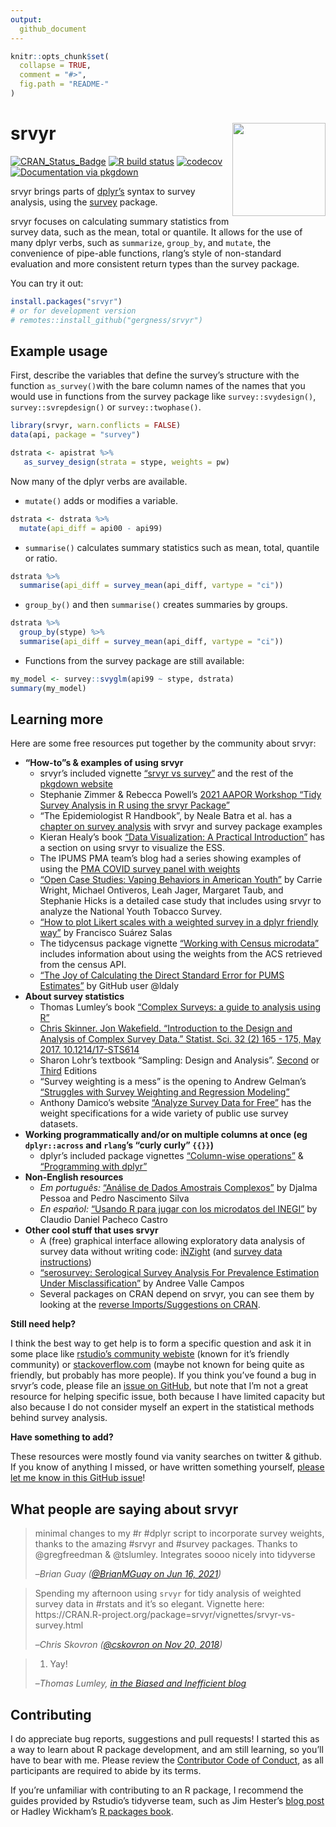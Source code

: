 ```yaml
---
output:
  github_document
---
```


<!-- README.md is generated from README.Rmd. Please edit that file -->

```r
knitr::opts_chunk$set(
  collapse = TRUE,
  comment = "#>",
  fig.path = "README-"
)
```

# srvyr <img src="tools/logo.png" align="right" height="149" width="149"/>
<!-- badges: start -->
[![CRAN_Status_Badge](http://www.r-pkg.org/badges/version/srvyr)](https://CRAN.R-project.org/package=srvyr)
[![R build status](https://github.com/gergness/srvyr/workflows/R-CMD-check/badge.svg)](https://github.com/gergness/srvyr/actions)
[![codecov](https://codecov.io/gh/gergness/srvyr/branch/master/graph/badge.svg?token=q4DvfEj5Jj)](https://codecov.io/gh/gergness/srvyr)
[![Documentation via pkgdown](tools/pkgdownshield.svg)](http://gdfe.co/srvyr/)
<!-- badges: end -->

srvyr brings parts of [dplyr's](https://github.com/tidyverse/dplyr/) syntax to survey
analysis, using the [survey](https://CRAN.R-project.org/package=survey) 
package.

srvyr focuses on calculating summary statistics from survey data, such as the
mean, total or quantile. It allows for the use of many dplyr verbs, such as
`summarize`, `group_by`, and `mutate`, the convenience of pipe-able functions,
rlang's style of non-standard evaluation and more consistent return types
than the survey package.

You can try it out:

```R
install.packages("srvyr")
# or for development version
# remotes::install_github("gergness/srvyr")
```

## Example usage

First, describe the variables that define the survey's structure with the function
`as_survey()`with the bare column names of the names that you would use in functions
from the survey package like `survey::svydesign()`, `survey::svrepdesign()` or 
`survey::twophase()`.

```r
library(srvyr, warn.conflicts = FALSE)
data(api, package = "survey")

dstrata <- apistrat %>%
   as_survey_design(strata = stype, weights = pw)
```

Now many of the dplyr verbs are available.

* `mutate()` adds or modifies a variable.
```r
dstrata <- dstrata %>%
  mutate(api_diff = api00 - api99)
```

* `summarise()` calculates summary statistics such as mean, total, quantile or ratio.
```r
dstrata %>% 
  summarise(api_diff = survey_mean(api_diff, vartype = "ci"))
```

* `group_by()` and then `summarise()` creates summaries by groups.
```r
dstrata %>% 
  group_by(stype) %>%
  summarise(api_diff = survey_mean(api_diff, vartype = "ci"))
```

* Functions from the survey package are still available:
```r
my_model <- survey::svyglm(api99 ~ stype, dstrata)
summary(my_model)
```

## Learning more
Here are some free resources put together by the community about srvyr:

- **"How-to"s & examples of using srvyr**
  - srvyr's included vignette ["srvyr vs survey"](http://gdfe.co/srvyr/articles/srvyr-vs-survey.html) and the rest of the [pkgdown website](http://gdfe.co/srvyr/)
  - Stephanie Zimmer & Rebecca Powell's [2021 AAPOR Workshop "Tidy Survey Analysis in R using the srvyr Package"](https://github.com/szimmer/tidy-survey-aapor-2021)
  - "The Epidemiologist R Handbook", by Neale Batra et al. has a [chapter on survey analysis](https://epirhandbook.com/survey-analysis.html) with srvyr and survey package examples
  - Kieran Healy's book ["Data Visualization: A Practical Introduction"](https://socviz.co/modeling.html#plots-from-complex-surveys) has a section on using srvyr to visualize the ESS.
  - The IPUMS PMA team's blog had a series showing examples of using the [PMA COVID survey panel with weights](https://ipums.github.io/pma-data-hub/index.html#category:COVID-19)
  - ["Open Case Studies: Vaping Behaviors in American Youth"](https://www.opencasestudies.org/ocs-bp-vaping-case-study/) by Carrie Wright, Michael Ontiveros, Leah Jager, Margaret Taub, and Stephanie Hicks is a detailed case study that includes using srvyr to analyze the National Youth Tobacco Survey.
  - ["How to plot Likert scales with a weighted survey in a dplyr friendly way"](https://towardsdatascience.com/how-to-plot-likert-scales-with-a-weighted-survey-in-a-dplyr-friendly-way-68df600881a) by Francisco Suárez Salas
  - The tidycensus package vignette ["Working with Census microdata"](https://walker-data.com/tidycensus/articles/pums-data.html) includes information about using the weights from the ACS retrieved from the census API.
  - ["The Joy of Calculating the Direct Standard Error for PUMS Estimates"](https://ldaly.github.io/giveinandblogit/) by GitHub user @ldaly
- **About survey statistics**
  - Thomas Lumley's book ["Complex Surveys: a guide to analysis using R"](http://r-survey.r-forge.r-project.org/svybook/)
  - [Chris Skinner. Jon Wakefield. "Introduction to the Design and Analysis of Complex Survey Data." Statist. Sci. 32 (2) 165 - 175, May 2017. 10.1214/17-STS614](https://projecteuclid.org/accountAjax/Download?downloadType=journal%20article&urlId=10.1214%2F17-STS614&isResultClick=True)
  - Sharon Lohr's textbook "Sampling: Design and Analysis". [Second ](https://www.sharonlohr.com/sampling-design-and-analysis-2e) or [Third ](https://www.sharonlohr.com/sampling-design-and-analysis-3e) Editions
  - "Survey weighting is a mess" is the opening to Andrew Gelman's ["Struggles with Survey Weighting and Regression Modeling"](http://www.stat.columbia.edu/~gelman/research/published/STS226.pdf)
  - Anthony Damico's website ["Analyze Survey Data for Free"](http://asdfree.com) has the weight specifications for a wide variety of public use survey datasets.
- **Working programmatically and/or on multiple columns at once (eg `dplyr::across` and `rlang`'s "curly curly" `{{}}`)**
  - dplyr's included package vignettes ["Column-wise operations"](https://dplyr.tidyverse.org/articles/colwise.html) & ["Programming with dplyr"](https://dplyr.tidyverse.org/articles/programming.html)
- **Non-English resources**
  - *Em português:* ["Análise de Dados Amostrais Complexos"](https://djalmapessoa.github.io/adac/) by Djalma Pessoa and Pedro Nascimento Silva
  - *En español:* ["Usando R para jugar con los microdatos del INEGI"](https://medium.com/tacosdedatos/usando-r-para-sacar-información-de-los-microdatos-del-inegi-b21b6946cf4f) by Claudio Daniel Pacheco Castro
- **Other cool stuff that uses srvyr**
  - A (free) graphical interface allowing exploratory data analysis of survey data without writing code: [iNZight](https://inzight.nz/) (and [survey data instructions](https://inzight.nz/docs/survey-specification.html))
  - ["serosurvey: Serological Survey Analysis For Prevalence Estimation Under Misclassification"](https://avallecam.github.io/serosurvey/) by Andree Valle Campos
  - Several packages on CRAN depend on srvyr, you can see them by looking at the [reverse Imports/Suggestions on CRAN](https://cran.r-project.org/package=srvyr).

**Still need help?**

I think the best way to get help is to form a specific question and ask it in some place like [rstudio's community webiste](https://community.rstudio.com) (known for it's friendly community) or [stackoverflow.com](https://stackoverflow.com) (maybe not known for being quite as friendly, but probably has more people). If you think you've found a bug in srvyr's code, please file an [issue on GitHub](https://github.com/gergness/srvyr/issues/new), but note that I'm not a great resource for helping specific issue, both because I have limited capacity but also because I do not consider myself an expert in the statistical methods behind survey analysis.

**Have something to add?**

These resources were mostly found via vanity searches on twitter & github. If you know of anything I missed, or have written something yourself, [please let me know in this GitHub issue](<https://github.com/gergness/srvyr/issues/127>)!


## What people are saying about srvyr

> minimal changes to my #r #dplyr script to incorporate survey weights, thanks to the amazing #srvyr and #survey packages. Thanks to @gregfreedman & @tslumley. Integrates soooo nicely into tidyverse
>
> --<cite>Brian Guay ([\@BrianMGuay on Jun 16, 2021](https://twitter.com/brianmguay/status/1405224564196622338))</cite>

> Spending my afternoon using `srvyr` for tidy analysis of weighted survey data in #rstats and it's so elegant. Vignette here: https://CRAN.R-project.org/package=srvyr/vignettes/srvyr-vs-survey.html
> 
> --<cite>Chris Skovron ([\@cskovron on Nov 20, 2018](https://twitter.com/cskovron/status/1065015904784842752))</cite>

> 1. Yay!
>
> --<cite>Thomas Lumley, [in the Biased and Inefficient blog](http://notstatschat.tumblr.com/post/161225885311/pipeable-survey-analysis-in-r)</cite>


## Contributing
I do appreciate bug reports, suggestions and pull requests! I started this as a
way to learn about R package development, and am still learning, so you'll have
to bear with me. Please review the [Contributor Code of
Conduct](https://github.com/gergness/srvyr/blob/main/CODE_OF_CONDUCT.md), as all participants are required to abide by its
terms.

If you're unfamiliar with contributing to an R package, I recommend the guides
provided by Rstudio's tidyverse team, such as Jim Hester's [blog
post](https://www.tidyverse.org/blog/2017/08/contributing/) or Hadley
Wickham's [R packages book](https://r-pkgs.org/).

